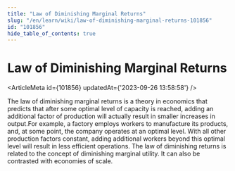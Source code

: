 ```yaml
---
title: "Law of Diminishing Marginal Returns"
slug: "/en/learn/wiki/law-of-diminishing-marginal-returns-101856"
id: "101856"
hide_table_of_contents: true
---
```



# Law of Diminishing Marginal Returns

<ArticleMeta id={101856} updatedAt={'2023-09-26 13:58:58'} />
<div className='border-solid border-b border-t-0 my-4 border-[var(--ifm-color-gray-300)]' />

The law of diminishing marginal returns is a theory in economics that predicts that after some optimal level of capacity is reached, adding an additional factor of production will actually result in smaller increases in output.For example, a factory employs workers to manufacture its products, and, at some point, the company operates at an optimal level. With all other production factors constant, adding additional workers beyond this optimal level will result in less efficient operations. The law of diminishing returns is related to the concept of diminishing marginal utility. It can also be contrasted with economies of scale.
